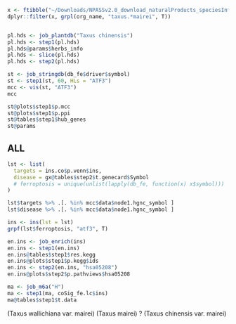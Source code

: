 ```r

x <- ftibble("~/Downloads/NPASSv2.0_download_naturalProducts_speciesInfo.txt")
dplyr::filter(x, grpl(org_name, "taxus.*mairei", T))

```

```r

```

```r
pl.hds <- job_plantdb("Taxus chinensis")
pl.hds <- step1(pl.hds)
pl.hds@params$herbs_info
pl.hds <- slice(pl.hds)
pl.hds <- step2(pl.hds)
```


```r
st <- job_stringdb(db_fe$driver$symbol)
st <- step1(st, 60, HLs = "ATF3")
mcc <- vis(st, "ATF3")
mcc

st@plots$step1$p.mcc
st@plots$step1$p.ppi
st@tables$step1$hub_genes
st@params
```

## ALL

```r
lst <- list(
  targets = ins.co$p.venn$ins,
  disease = gx@tables$step2$t.genecard$Symbol
  # ferroptosis = unique(unlist(lapply(db_fe, function(x) x$symbol)))
)

lst$targets %>% .[. %in% mcc$data$node1.hgnc_symbol ]
lst$disease %>% .[. %in% mcc$data$node1.hgnc_symbol ]

ins <- ins(lst = lst)
grpf(lst$ferroptosis, "atf3", T)
```

```r
en.ins <- job_enrich(ins)
en.ins <- step1(en.ins)
en.ins@tables$step1$res.kegg
en.ins@plots$step1$p.kegg$ids
en.ins <- step2(en.ins, "hsa05208")
en.ins@plots$step2$p.pathviews$hsa05208

```

```r
ma <- job_m6a("H")
ma <- step1(ma, coSig_fe.lc$ins)
ma@tables$step1$t.data
```

(Taxus wallichiana var. mairei) (Taxus mairei)
? (Taxus chinensis var. mairei)
